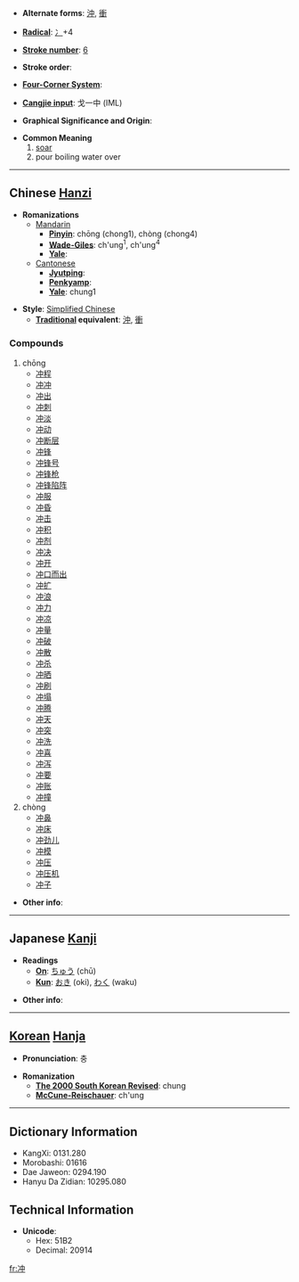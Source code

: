 * '''Alternate forms''': [[沖]], [[衝]]

* '''[[Wiktionary:Chinese radical index| Radical]]''': [[Wiktionary:Chinese radical index 冫|冫]]+4

* '''[[Wiktionary:Chinese total strokes index|Stroke number]]''': [[Wiktionary:Chinese total strokes index 6|6]]

* '''Stroke order''': 

* '''[[Wiktionary:Chinese four corner index|Four-Corner System]]''': 

* '''[[Wiktionary:Chinese Cangjie index|Cangjie input]]''': 戈一中 (IML)

* '''Graphical Significance and Origin''': 

* '''Common Meaning'''
*# [[soar]]
*# pour boiling water over


----

== Chinese [[Hanzi]] ==

* '''Romanizations'''
** [[Mandarin]]
*** '''[[Pinyin]]''': chōng (chong1), chòng (chong4)
*** '''[[Wade-Giles]]''': ch'ung<sup>1</sup>, ch'ung<sup>4</sup>
*** '''[[Yale]]''': 
**[[Cantonese]]
***'''[[Jyutping]]''':
***'''[[Penkyamp]]''': 
***'''[[Yale]]''': chung1

* '''Style''': [[Simplified Chinese]] 
** '''[[Traditional Chinese|Traditional]] equivalent''': [[沖]], [[衝]]

===Compounds===
#chōng
#*[[冲程]]
#*[[冲冲]]
#*[[冲出]]
#*[[冲刺]]
#*[[冲淡]]
#*[[冲动]]
#*[[冲断层]]
#*[[冲锋]]
#*[[冲锋号]]
#*[[冲锋枪]]
#*[[冲锋陷阵]]
#*[[冲服]]
#*[[冲昏]]
#*[[冲击]]
#*[[冲积]]
#*[[冲剂]]
#*[[冲决]]
#*[[冲开]]
#*[[冲口而出]]
#*[[冲扩]]
#*[[冲浪]]
#*[[冲力]]
#*[[冲凉]]
#*[[冲量]]
#*[[冲破]]
#*[[冲散]]
#*[[冲杀]]
#*[[冲晒]]
#*[[冲刷]]
#*[[冲塌]]
#*[[冲腾]]
#*[[冲天]]
#*[[冲突]]
#*[[冲洗]]
#*[[冲喜]]
#*[[冲泻]]
#*[[冲要]]
#*[[冲账]]
#*[[冲撞]]
#chòng
#*[[冲鼻]]
#*[[冲床]]
#*[[冲劲儿]]
#*[[冲模]]
#*[[冲压]]
#*[[冲压机]]
#*[[冲子]]

* '''Other info''': 

----

== Japanese [[Kanji]] ==

* '''Readings'''
** '''[[On]]''': [[ちゅう]] (chū)
** '''[[Kun]]''': [[おき]] (oki), [[わく]] (waku)

* '''Other info''':  

----

== [[Korean]] [[Hanja]] ==

* '''Pronunciation''': 충

* '''Romanization'''
** '''[[The 2000 South Korean Revised Romanization|The 2000 South Korean Revised]]''': chung
** '''[[McCune-Reischauer]]''': ch'ung

----

== Dictionary Information ==

* KangXi: 0131.280
* Morobashi: 01616
* Dae Jaweon: 0294.190
* Hanyu Da Zidian: 10295.080

== Technical Information ==

* '''Unicode''':
** Hex: 51B2
** Decimal: 20914

[[fr:冲]]